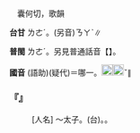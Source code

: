 
=={{ruby|哪|ㄋㄜˊ}}==

　囊何切，歌韻

'''台甘''' <rt>ㄌㄜˊ</rt>。(另音)<rt>ㄋㄚˋ</rt>∥

'''普閩''' <rt>ㄌㄜˊ</rt>。另見普通話音【{{ruby|哪|ㄋㄚˇ}}{{ruby|、|ㄋㄚ}}】。

'''國音''' {{ruby|(文)|ㄋㄜˊ}}{{ruby|。|ㄋㄚ}}(語助){{ruby|。|ㄋㄚˇ}}(疑代){{ruby|。|ㄋㄟˇ}}＝哪一。[[File:fa49.png|20px]][[File:fa63.png|20px]]ˇ{{ruby|←|ㄋㄚˇ}}∥

    

==='''『{{ruby|哪|ㄋㄜˊ}}{{ruby|吒|ㄓㄚˋ}}』'''===
: [人名] ～太子。(台){{ruby|傳|ㄊㄨㄢˊ}}{{ruby|說|ㄙㄨㆤ˪}}{{ruby|上|ㄒㄧㆲ˫}}{{ruby|丌|ㆤ}}{{ruby|神|ㄒㄧㄣˊ}}{{ruby|名|ㄇㄧㄚˊ}}。{{ruby|哪|ㄌㄜˊ}}{{ruby|吒|ㄑㄧㄚ}}。
    
